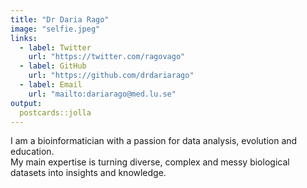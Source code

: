 ```yaml
---
title: "Dr Daria Rago"
image: "selfie.jpeg"
links:
  - label: Twitter
    url: "https://twitter.com/ragovago"
  - label: GitHub
    url: "https://github.com/drdariarago"
  - label: Email
    url: "mailto:dariarago@med.lu.se"
output:
  postcards::jolla
---
```

 
I am a bioinformatician with a passion for data analysis, evolution and education.  
My main expertise is turning diverse, complex and messy biological datasets into insights and knowledge.

